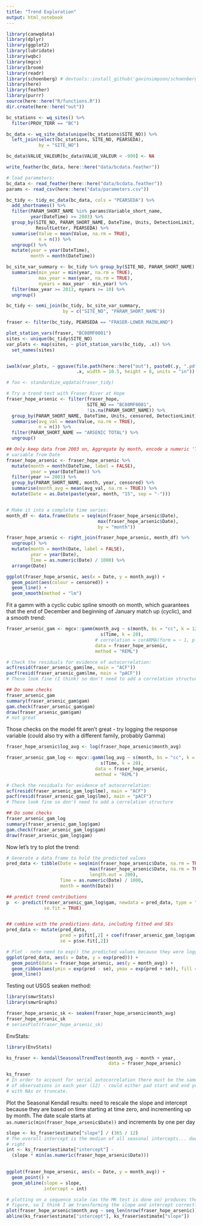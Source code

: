 ```yaml
---
title: "Trend Exploration"
output: html_notebook
---
```


```r
library(canwqdata)
library(dplyr)
library(ggplot2)
library(lubridate)
library(wqbc)
library(mgcv)
library(broom)
library(readr)
library(schoenberg) # devtools::install_github('gavinsimpson/schoenberg')
library(here)
library(feather)
library(purrr)
source(here::here("R/functions.R"))
dir.create(here::here("out"))
```


```r
bc_stations <- wq_sites() %>% 
  filter(PROV_TERR == "BC")

bc_data <- wq_site_data(unique(bc_stations$SITE_NO)) %>% 
  left_join(select(bc_stations, SITE_NO, PEARSEDA), 
            by = "SITE_NO")

bc_data$VALUE_VALEUR[bc_data$VALUE_VALEUR < -999] <- NA

write_feather(bc_data, here::here("data/bcdata.feather"))
```


```r
# load parameters:
bc_data <- read_feather(here::here("data/bcdata.feather"))
params <- read_csv(here::here("data/parameters.csv"))

bc_tidy <- tidy_ec_data(bc_data, cols = "PEARSEDA") %>% 
  add_shortnames() %>% 
  filter(PARAM_SHORT_NAME %in% params$Variable_short_name, 
         year(DateTime) >= 2003) %>% 
  group_by(SITE_NO, PARAM_SHORT_NAME, DateTime, Units, DetectionLimit, 
           ResultLetter, PEARSEDA) %>% 
  summarise(Value = mean(Value, na.rm = TRUE), 
            n = n()) %>% 
  ungroup() %>% 
  mutate(year = year(DateTime), 
         month = month(DateTime))

bc_site_var_summary <- bc_tidy %>% group_by(SITE_NO, PARAM_SHORT_NAME) %>% 
  summarize(min_year = min(year, na.rm = TRUE), 
            max_year = max(year, na.rm = TRUE), 
            nyears = max_year - min_year) %>% 
  filter(max_year >= 2013, nyears >= 10) %>% 
  ungroup()

bc_tidy <- semi_join(bc_tidy, bc_site_var_summary, 
                     by = c("SITE_NO", "PARAM_SHORT_NAME"))

fraser <- filter(bc_tidy, PEARSEDA == "FRASER-LOWER MAINLAND")


```

```r
plot_station_vars(fraser, "BC08MF0001")
sites <- unique(bc_tidy$SITE_NO)
var_plots <- map(sites, ~ plot_station_vars(bc_tidy, .x)) %>% 
  set_names(sites)


iwalk(var_plots, ~ ggsave(file.path(here::here("out"), paste0(.y, ".pdf")), 
                          .x, width = 10.5, height = 8, units = "in"))
```


```r
# foo <- standardize_wqdata(fraser_tidy)

# Try a trend test with Fraser River at Hope
fraser_hope_arsenic <- filter(fraser_hope, 
                              SITE_NO == "BC08MF0001", 
                              !is.na(PARAM_SHORT_NAME)) %>% 
  group_by(PARAM_SHORT_NAME, DateTime, Units, censored, DetectionLimit) %>% 
  summarise(avg_val = mean(Value, na.rm = TRUE), 
            n = n()) %>% 
  filter(PARAM_SHORT_NAME == "ARSENIC TOTAL") %>% 
  ungroup()

## Only keep data from 2003 on, Aggregate by month, encode a numeric 'Time' 
# variable from Date
fraser_hope_arsenic <- fraser_hope_arsenic %>% 
  mutate(month = month(DateTime, label = FALSE), 
         year = year(DateTime)) %>% 
  filter(year >= 2003) %>% 
  group_by(PARAM_SHORT_NAME, month, year, censored) %>% 
  summarise(month_avg = mean(avg_val, na.rm = TRUE)) %>% 
  mutate(Date = as.Date(paste(year, month, "15", sep = "-")))


# Make it into a complete time series:
month_df <- data.frame(Date = seq(min(fraser_hope_arsenic$Date), 
                                  max(fraser_hope_arsenic$Date), 
                                  by = "month"))

fraser_hope_arsenic <- right_join(fraser_hope_arsenic, month_df) %>% 
  ungroup() %>% 
  mutate(month = month(Date, label = FALSE), 
         year = year(Date), 
         Time = as.numeric(Date) / 1000) %>% 
  arrange(Date)

ggplot(fraser_hope_arsenic, aes(x = Date, y = month_avg)) + 
  geom_point(aes(colour = censored)) + 
  geom_line() +
  geom_smooth(method = "lm")
```

Fit a gamm with a cyclic cubic spline smooth on month, which guarantees that the
end of December and beginning of January match up (cyclic), and a smooth trend:
```r
fraser_arsenic_gam <- mgcv::gamm(month_avg ~ s(month, bs = "cc", k = 12) + 
                                   s(Time, k = 20), 
                                 # correlation = corARMA(form = ~ 1, p = 2),
                                 data = fraser_hope_arsenic, 
                                 method = "REML")

# Check the residuals for evidence of autocorrelation:
acf(resid(fraser_arsenic_gam$lme, main = "ACF"))
pacf(resid(fraser_arsenic_gam$lme, main = "pACF"))
# These look fine (I think) so don't need to add a correlation structure

## Do some checks
fraser_arsenic_gam
summary(fraser_arsenic_gam$gam)
gam.check(fraser_arsenic_gam$gam)
draw(fraser_arsenic_gam$gam)
# not great
```

Those checks on the model fit aren't great - try logging the response variable
(could also try with a different family, probably Gamma)

```r
fraser_hope_arsenic$log_avg <- log(fraser_hope_arsenic$month_avg)

fraser_arsenic_gam_log <- mgcv::gamm(log_avg ~ s(month, bs = "cc", k = 12) + 
                                   s(Time, k = 20),
                                 data = fraser_hope_arsenic, 
                                 method = "REML")

# Check the residuals for evidence of autocorrelation:
acf(resid(fraser_arsenic_gam_log$lme), main = "ACF")
pacf(resid(fraser_arsenic_gam_log$lme), main = "pACF")
# These look fine so don't need to add a correlation structure

## Do some checks
fraser_arsenic_gam_log
summary(fraser_arsenic_gam_log$gam)
gam.check(fraser_arsenic_gam_log$gam)
draw(fraser_arsenic_gam_log$gam)

```

Now let's try to plot the trend:

```r

# Generate a data frame to hold the predicted values
pred_data <- tibble(Date = seq(min(fraser_hope_arsenic$Date, na.rm = TRUE), 
                               max(fraser_hope_arsenic$Date, na.rm = TRUE), 
                               length.out = 200), 
                    Time = as.numeric(Date) / 1000, 
                    month = month(Date))

## predict trend contributions
p  <- predict(fraser_arsenic_gam_log$gam, newdata = pred_data, type = "terms", 
              se.fit = TRUE)


## combine with the predictions data, including fitted and SEs
pred_data <- mutate(pred_data, 
                    pred = p$fit[,2] + coef(fraser_arsenic_gam_log$gam)["(Intercept)"],  
                    se = p$se.fit[,2])

# Plot - note need to exp() the predicted values because they were logged
ggplot(pred_data, aes(x = Date, y = exp(pred))) +
  geom_point(data = fraser_hope_arsenic, aes(y = month_avg)) + 
  geom_ribbon(aes(ymin = exp(pred - se), ymax = exp(pred + se)), fill = "grey") + 
  geom_line()

```


Testing out USGS seaken method:
```r
library(smwrStats)
library(smwrGraphs)

fraser_hope_arsenic_sk <- seaken(fraser_hope_arsenic$month_avg)
fraser_hope_arsenic_sk
# seriesPlot(fraser_hope_arsenic_sk)


```


EnvStats:

```r
library(EnvStats)

ks_fraser <- kendallSeasonalTrendTest(month_avg ~ month + year, 
                                      data = fraser_hope_arsenic)

ks_fraser
# In order to account for serial autocorrelation there must be the same number
# of observations in each year (12) - could either pad start and end years 
# with NAs or truncate.
```

Plot the Seasonal Kendall results: need to rescale the slope and intercept 
because they are based on time starting at time zero, and incrementing up by month.
The date scale starts at `as.numeric(min(fraser_hope_arsenic$Date))` and increments
by one per day

```r
slope <- ks_fraser$estimate["slope"] / (365 / 12)
# The overall intercept is the median of all seasonal intercepts... doesn't seem
# right
int <- ks_fraser$estimate["intercept"] - 
  (slope * min(as.numeric(fraser_hope_arsenic$Date)))
  

ggplot(fraser_hope_arsenic, aes(x = Date, y = month_avg)) + 
  geom_point() + 
  geom_abline(slope = slope, 
              intercept = int)

# plotting on a sequence scale (as the MK test is done on) produces the same 
# figure, so I think I am transforming the slope and intercept correctly.
plot(fraser_hope_arsenic$month_avg ~ seq_len(nrow(fraser_hope_arsenic)))
abline(ks_fraser$estimate["intercept"], ks_fraser$estimate["slope"])

```

